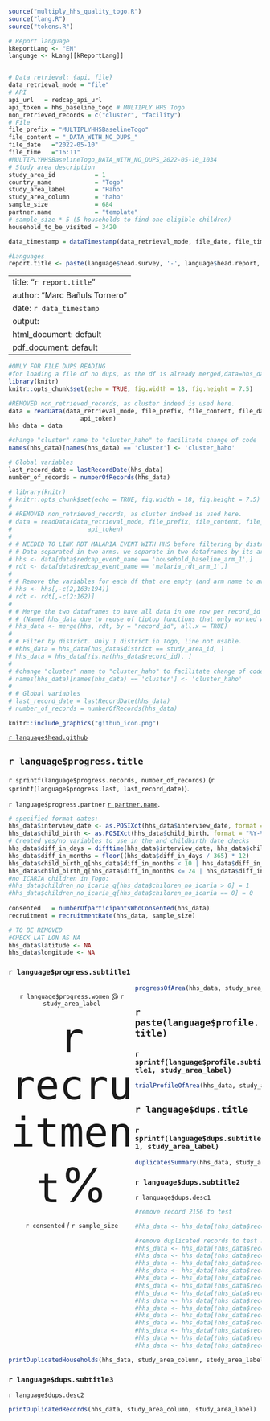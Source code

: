 
```r
source("multiply_hhs_quality_togo.R")
source("lang.R")
source("tokens.R")

# Report language
kReportLang <- "EN"
language <- kLang[[kReportLang]]


# Data retrieval: {api, file}
data_retrieval_mode = "file"
# API
api_url   = redcap_api_url
api_token = hhs_baseline_togo # MULTIPLY HHS Togo
non_retrieved_records = c("cluster", "facility")
# File
file_prefix = "MULTIPLYHHSBaselineTogo"
file_content = "_DATA_WITH_NO_DUPS_"
file_date   ="2022-05-10"
file_time   ="16:11"
#MULTIPLYHHSBaselineTogo_DATA_WITH_NO_DUPS_2022-05-10_1034
# Study area description
study_area_id           = 1
country_name            = "Togo"
study_area_label        = "Haho"
study_area_column       = "haho"
sample_size             = 684
partner.name            = "template"
# sample_size * 5 (5 households to find one eligible children)
household_to_be_visited = 3420

data_timestamp = dataTimestamp(data_retrieval_mode, file_date, file_time)
```

```r
#Languages
report.title <- paste(language$head.survey, '-', language$head.report, ':', country_name, '-', study_area_label)
```

---
title: "`r report.title`"
author: "Marc Bañuls Tornero"
date: `r data_timestamp`
output:
  html_document: default
  pdf_document: default
---

<style>
.main-container{
  max-width: 1200px;
  margin-left: auto;
  margin-right: auto;
}
.col-container{
  overflow: auto;
  position: relative;
}
.col-left{
  float: left;
  width: 50%;
}
.col-left-40{
  float: left;
  width: 40%;
}
.col-right{
  float: right;
  width: 50%;
}
.col-bottom{
  position: absolute;
  bottom: 0px;
}
.big-number{
  font-size: 95px;
}
.medium-number{
  font-size: 40px;
}
.text-center{
  text-align: center;
}
.text-right{
  text-align: right;
}
.text-left{
  text-align: left;
}
.vertical-small-padding{
  padding: 0 15px 0 15px;
}
.minnor-header{
  font-size: 18px;
}
.text-color-medium-value{
  color: #585859;
}
.text-color-big-value{
  color: #31708f;
}
</style>
```r
#ONLY FOR FILE DUPS READING
#for loading a file of no dups, as the df is already merged,data=hhs_data
library(knitr)
knitr::opts_chunk$set(echo = TRUE, fig.width = 18, fig.height = 7.5)

#REMOVED non_retrieved_records, as cluster indeed is used here.
data = readData(data_retrieval_mode, file_prefix, file_content, file_date, file_time, api_url, 
                    api_token)
hhs_data = data

#change "cluster" name to "cluster_haho" to facilitate change of code
names(hhs_data)[names(hhs_data) == 'cluster'] <- 'cluster_haho'

# Global variables
last_record_date = lastRecordDate(hhs_data)
number_of_records = numberOfRecords(hhs_data)
```


```r
# library(knitr)
# knitr::opts_chunk$set(echo = TRUE, fig.width = 18, fig.height = 7.5)
# 
# #REMOVED non_retrieved_records, as cluster indeed is used here.
# data = readData(data_retrieval_mode, file_prefix, file_content, file_date, file_time, api_url, 
#                     api_token)
# 
# # NEEDED TO LINK RDT MALARIA EVENT WITH HHS before filtering by district.
# # Data separated in two arms. we separate in two dataframes by its arm name
# hhs <- data[data$redcap_event_name == 'household_baseline_arm_1',]
# rdt <- data[data$redcap_event_name == 'malaria_rdt_arm_1',]
# 
# # Remove the variables for each df that are empty (and arm name to avoid interferences) CHANGED due to change of variables in TOGO
# hhs <- hhs[,-c(2,163:194)]
# rdt <- rdt[,-c(2:162)]
# 
# # Merge the two dataframes to have all data in one row per record_id
# # (Named hhs_data due to reuse of tiptop functions that only worked with hhs data, not rdt)
# hhs_data <- merge(hhs, rdt, by = "record_id", all.x = TRUE)
# 
# # Filter by district. Only 1 district in Togo, line not usable.
# #hhs_data = hhs_data[hhs_data$district == study_area_id, ]
# hhs_data = hhs_data[!is.na(hhs_data$record_id), ]
# 
# #change "cluster" name to "cluster_haho" to facilitate change of code
# names(hhs_data)[names(hhs_data) == 'cluster'] <- 'cluster_haho'
# 
# # Global variables
# last_record_date = lastRecordDate(hhs_data)
# number_of_records = numberOfRecords(hhs_data)
```



```r
knitr::include_graphics("github_icon.png")
```

[`r language$head.github`](https://github.com/MarcBanuls/r_multiply_baseline_data_quality_report)

## `r language$progress.title`

`r sprintf(language$progress.records, number_of_records)` 
(`r sprintf(language$progress.last, last_record_date)`).

`r language$progress.partner` [`r partner.name`](http://manhica.org).

```r
# specified format dates:
hhs_data$interview_date <- as.POSIXct(hhs_data$interview_date, format = "%Y-%m-%d %H:%M:%S")
hhs_data$child_birth <- as.POSIXct(hhs_data$child_birth, format = "%Y-%m-%d")
# Created yes/no variables to use in the and childbirth date checks
hhs_data$diff_in_days = difftime(hhs_data$interview_date, hhs_data$child_birth, units = "days")
hhs_data$diff_in_months = floor((hhs_data$diff_in_days / 365) * 12)
hhs_data$child_birth_q[hhs_data$diff_in_months < 10 | hhs_data$diff_in_months > 24] = 0
hhs_data$child_birth_q[hhs_data$diff_in_months <= 24 | hhs_data$diff_in_months >= 10] = 1
#no ICARIA children in Togo:
#hhs_data$children_no_icaria_q[hhs_data$children_no_icaria > 0] = 1
#hhs_data$children_no_icaria_q[hhs_data$children_no_icaria == 0] = 0
  
consented   = numberOfparticipantsWhoConsented(hhs_data)
recruitment = recruitmentRate(hhs_data, sample_size)
```

```r
# TO BE REMOVED
#CHECK LAT LON AS NA
hhs_data$latitude <- NA
hhs_data$longitude <- NA
```

### `r language$progress.subtitle1`


<div class="col-left text-center">
  `r language$progress.women` @ `r study_area_label`


  <span class="big-number">`r recruitment`%</span>

  `r consented` / `r sample_size`
</div>



<div class="col-right text-center">
</div>

<p style="page-break-before: always">

```r
progressOfArea(hhs_data, study_area_column, study_area_label, interval = 10, required_visits_mean = 60, lang = language)
```

<p style="page-break-before: always">

## `r paste(language$profile.title)`

### `r sprintf(language$profile.subtitle1, study_area_label)`

```r
trialProfileOfArea(hhs_data, study_area_column)
```

<p style="page-break-before: always">

## `r language$dups.title`

### `r sprintf(language$dups.subtitle1, study_area_label)`

```r
duplicatesSummary(hhs_data, study_area_column)
```

### `r language$dups.subtitle2`
`r language$dups.desc1`
```r
#remove record 2156 to test

#hhs_data <- hhs_data[!hhs_data$record_id == 2156,]

#remove duplicated records to test again
#hhs_data <- hhs_data[!hhs_data$record_id == 1402,]
#hhs_data <- hhs_data[!hhs_data$record_id == 1444,]
#hhs_data <- hhs_data[!hhs_data$record_id == 1495,]
#hhs_data <- hhs_data[!hhs_data$record_id == 1500,]
#hhs_data <- hhs_data[!hhs_data$record_id == 1501,]
#hhs_data <- hhs_data[!hhs_data$record_id == 1546,]
#hhs_data <- hhs_data[!hhs_data$record_id == 1588,]
#hhs_data <- hhs_data[!hhs_data$record_id == 1638,]
#hhs_data <- hhs_data[!hhs_data$record_id == 1639,]
#hhs_data <- hhs_data[!hhs_data$record_id == 1644,]
#hhs_data <- hhs_data[!hhs_data$record_id == 1645,]
#hhs_data <- hhs_data[!hhs_data$record_id == 1690,]
#hhs_data <- hhs_data[!hhs_data$record_id == 1732,]
#hhs_data <- hhs_data[!hhs_data$record_id == 2156,]

```

```r
printDuplicatedHouseholds(hhs_data, study_area_column, study_area_label)
```

### `r language$dups.subtitle3`
`r language$dups.desc2`

```r
printDuplicatedRecords(hhs_data, study_area_column, study_area_label)
```

<p style="page-break-before: always">














